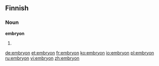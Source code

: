 ==Finnish==

===Noun===
'''embryon'''

# {{fi-form of|type=noun|case=genitive|pl=singular|[[embryo]]}}

[[de:embryon]]
[[et:embryon]]
[[fr:embryon]]
[[ko:embryon]]
[[io:embryon]]
[[pl:embryon]]
[[ru:embryon]]
[[vi:embryon]]
[[zh:embryon]]